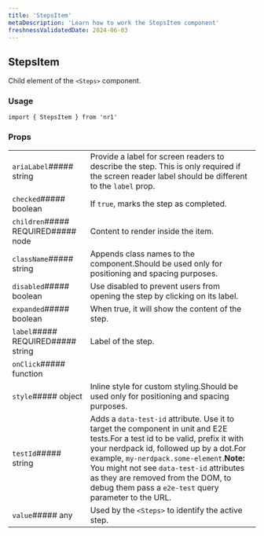 ```yaml
---
title: 'StepsItem'
metaDescription: 'Learn how to work the StepsItem component'
freshnessValidatedDate: 2024-06-03
---
```

## StepsItem

Child element of the `<Steps>` component.

### Usage

```
import { StepsItem } from 'nr1'
```



### Props

|                                    |                                                                                                                                                                                                                                                                                                                                                                    |
| ---------------------------------- | ------------------------------------------------------------------------------------------------------------------------------------------------------------------------------------------------------------------------------------------------------------------------------------------------------------------------------------------------------------------ |
| `ariaLabel`##### string            | Provide a label for screen readers to describe the step. This is only required if the screen reader label should be different to the `label` prop.                                                                                                                                                                                                                 |
| `checked`##### boolean             | If `true`, marks the step as completed.                                                                                                                                                                                                                                                                                                                            |
| `children`##### REQUIRED##### node | Content to render inside the item.                                                                                                                                                                                                                                                                                                                                 |
| `className`##### string            | Appends class names to the component.Should be used only for positioning and spacing purposes.                                                                                                                                                                                                                                                                     |
| `disabled`##### boolean            | Use disabled to prevent users from opening the step by clicking on its label.                                                                                                                                                                                                                                                                                      |
| `expanded`##### boolean            | When true, it will show the content of the step.                                                                                                                                                                                                                                                                                                                   |
| `label`##### REQUIRED##### string  | Label of the step.                                                                                                                                                                                                                                                                                                                                                 |
| `onClick`##### function            |                                                                                                                                                                                                                                                                                               |
| `style`##### object                | Inline style for custom styling.Should be used only for positioning and spacing purposes.                                                                                                                                                                                                                                                                          |
| `testId`##### string               | Adds a `data-test-id` attribute. Use it to target the component in unit and E2E tests.For a test id to be valid, prefix it with your nerdpack id, followed up by a dot.For example, `my-nerdpack.some-element`.**Note:** You might not see `data-test-id` attributes as they are removed from the DOM, to debug them pass a `e2e-test` query parameter to the URL. |
| `value`##### any                   | Used by the `<Steps>` to identify the active step.                                                                                                                                                                                                                                                                                                                 |